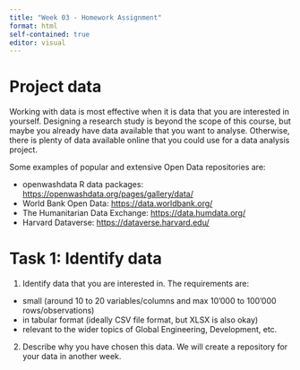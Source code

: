 ```yaml
---
title: "Week 03 - Homework Assignment"
format: html
self-contained: true
editor: visual
---
```


# Project data

Working with data is most effective when it is data that you are interested in yourself. Designing a research study is beyond the scope of this course, but maybe you already have data available that you want to analyse. Otherwise, there is plenty of data available online that you could use for a data analysis project.

Some examples of popular and extensive Open Data repositories are:

-   openwashdata R data packages: <https://openwashdata.org/pages/gallery/data/>
-   World Bank Open Data: <https://data.worldbank.org/>
-   The Humanitarian Data Exchange: <https://data.humdata.org/>
-   Harvard Dataverse: <https://dataverse.harvard.edu/>

# Task 1: Identify data

1.  Identify data that you are interested in. The requirements are:

-   small (around 10 to 20 variables/columns and max 10'000 to 100'000 rows/observations)
-   in tabular format (ideally CSV file format, but XLSX is also okay)
-   relevant to the wider topics of Global Engineering, Development, etc.

2.  Describe why you have chosen this data. We will create a repository for your data in another week.

<!--# Delete this comment and add your answer here  -->
